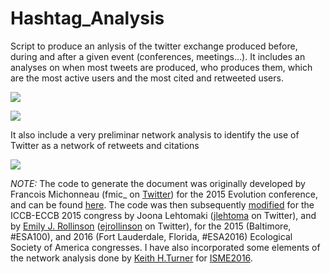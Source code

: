 # Hashtag_Analysis

Script to produce an anlysis of the twitter exchange produced before, during and after a given event (conferences, meetings...). It includes an analyses on when most tweets are produced, who produces them, which are the most active users and the most cited and retweeted users.

![](https://i1.wp.com/4.bp.blogspot.com/-UfJZ_rXSK94/WJx121-DvGI/AAAAAAAARsY/7tbbnPcVE-oC4EZuozNEu1aUUOKf0CJmgCLcB/s1600/unnamed-chunk-3-1.png?ssl=1)

![](https://i2.wp.com/3.bp.blogspot.com/-8XA67AoWVHs/WJx4m9gTBsI/AAAAAAAARtQ/8b9XQo-JOpQdfr5VYsJMbC3enIAGmim9gCLcB/s1600/unnamed-chunk-5-1.png?ssl=1)

It also include a very preliminar network analysis to identify the use of Twitter as a network of retweets and citations

![](https://i0.wp.com/3.bp.blogspot.com/-cFJZ_XeD6C4/WJyWpEVU6BI/AAAAAAAARuk/5UXr_wibfAwtx72utL4xLJ9gou-orBfqwCLcB/s1600/AEETMED_Cluster_Network.png?ssl=1)

*NOTE:* The code to generate the document was originally developed by Francois Michonneau (fmic\_ on [Twitter](http://twitter.com/fmic_)) for the 2015 Evolution conference, and can be found [here](https://github.com/fmichonneau/evol2015-tweets). The code was then subsequently [modified](https://github.com/jlehtoma/iccb2015-tweets/blob/gh-pages/index.Rmd) for the ICCB-ECCB 2015 congress by Joona Lehtomaki ([jlehtoma](https://twitter.com/jlehtoma) on Twitter), and by [Emily J. Rollinson](http://rollinsonecology.com/) ([ejrollinson](https://twitter.com/ejrollinson) on Twitter), for the 2015 (Baltimore, #ESA100), and 2016 (Fort Lauderdale, Florida, #ESA2016) Ecological Society of America congresses. I have also incorporated some elements of the network analysis done by [Keith H.Turner](http://twitter.com/kay_aych) for [ISME2016](https://github.com/khturner/HashtagISME16).
